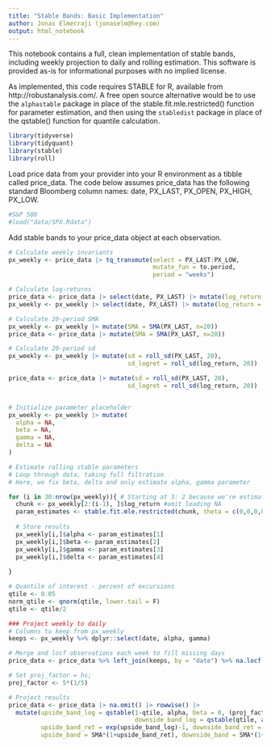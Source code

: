 ```yaml
---
title: "Stable Bands: Basic Implementation"
author: Jonas Elmerraji (jonaselm@hey.com)
output: html_notebook
---
```


This notebook contains a full, clean implementation of stable bands, including weekly projection to daily and rolling estimation. This 
software is provided as-is for informational purposes with no implied license. 

As implemented, this code requires STABLE for R, available from http://robustanalysis.com/. A free open source alternative would be
to use the `alphastable` package in place of the stable.fit.mle.restricted() function for parameter estimation, and then using the `stabledist` 
package in place of the qstable() function for quantile calculation. 

```r
library(tidyverse)
library(tidyquant)
library(stable)
library(roll)
```

Load price data from your provider into your R environment as a tibble called price_data. The code below assumes price_data has the following standard Bloomberg column names: date, PX_LAST, PX_OPEN, PX_HIGH, PX_LOW.

```r
#S&P 500 
#load("data/SPX.Rdata")

```

Add stable bands to your price_data object at each observation.

```r
# Calculate weekly invariants
px_weekly <- price_data |> tq_transmute(select = PX_LAST:PX_LOW,
                                        mutate_fun = to.period,
                                        period = "weeks")

# Calculate log-returns
price_data <- price_data |> select(date, PX_LAST) |> mutate(log_return = log(PX_LAST/lag(PX_LAST)))
px_weekly <- px_weekly |> select(date, PX_LAST) |> mutate(log_return = log(PX_LAST/lag(PX_LAST)))

# Calculate 20-period SMA
px_weekly <- px_weekly |> mutate(SMA = SMA(PX_LAST, n=20))
price_data <- price_data |> mutate(SMA = SMA(PX_LAST, n=20))

# Calculate 20-period sd
px_weekly <- px_weekly |> mutate(sd = roll_sd(PX_LAST, 20),
                                 sd_logret = roll_sd(log_return, 20))

price_data <- price_data |> mutate(sd = roll_sd(PX_LAST, 20),
                                 sd_logret = roll_sd(log_return, 20))


# Initialize parameter placeholder
px_weekly <- px_weekly |> mutate(
  alpha = NA,
  beta = NA, 
  gamma = NA, 
  delta = NA
)

# Estimate rolling stable parameters
# Loop through data, taking full filtration
# Here, we fix beta, delta and only estimate alpha, gamma parameter

for (i in 30:nrow(px_weekly)){ # Starting at 3: 2 because we're estimating 2 parameters to start, plus 1 to ensure no lookahead (only fit on prior data)
  chunk <- px_weekly[2:(i-1), ]$log_return #omit leading NA
  param_estimates <- stable.fit.mle.restricted(chunk, theta = c(0,0,0,0), restriction = c(0,1,0,1), param = 1) # Note, parameterization doesn't matter since beta = 0
  
  # Store results
  px_weekly[i,]$alpha <- param_estimates[1]
  px_weekly[i,]$beta <- param_estimates[2]
  px_weekly[i,]$gamma <- param_estimates[3]
  px_weekly[i,]$delta <- param_estimates[4]
  
}

# Quantile of interest - percent of excursions
qtile <- 0.05
norm_qtile <- qnorm(qtile, lower.tail = F)
qtile <- qtile/2

### Project weekly to daily
# Columns to keep from px_weekly
keeps <- px_weekly %>% dplyr::select(date, alpha, gamma)

# Merge and locf observations each week to fill missing days
price_data <- price_data %>% left_join(keeps, by = "date") %>% na.locf()

# Set proj_factor = hs; 
proj_factor <- 5*(1/5)

# Project results
price_data <- price_data |> na.omit() |> rowwise() |> 
  mutate(upside_band_log = qstable(1-qtile, alpha, beta = 0, (proj_factor*(gamma^alpha))^(1/alpha), 0, param = 1),
                                   downside_band_log = qstable(qtile, alpha, beta = 0, (proj_factor*(gamma^alpha))^(1/alpha), 0, param = 1),
         upside_band_ret = exp(upside_band_log)-1, downside_band_ret = exp(downside_band_log)-1,
         upside_band = SMA*(1+upside_band_ret), downside_band = SMA*(1+downside_band_ret))

```

